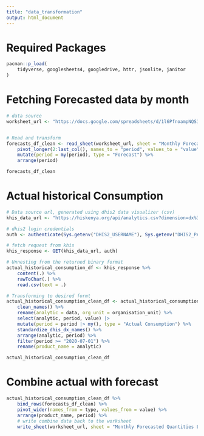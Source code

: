 ```yaml
---
title: "data_transformation"
output: html_document
---
```



# Required Packages
```r
pacman::p_load(
    tidyverse, googlesheets4, googledrive, httr, jsonlite, janitor
)
```


# Fetching Forecasted data by month
```r
# data source
worksheet_url <- "https://docs.google.com/spreadsheets/d/1l6PfnoampNQS1oJ-iSIGF9KJM8OBf34Hq3yoxd1WE2I/edit?gid=1210706051#gid=1210706051"


# Read and transform
forecasts_df_clean <- read_sheet(worksheet_url, sheet = "Monthly Forecasted Quantities", skip = 4) %>% 
    pivot_longer(2:last_col(), names_to = "period", values_to = "value") %>% 
    mutate(period = my(period), type = "Forecast") %>% 
    arrange(period) 

forecasts_df_clean
```

# Actual historical Consumption
```r
# Data source url, generated using dhis2 data visualizer (csv)
khis_data_url <- "https://hiskenya.org/api/analytics.csv?dimension=dx%3AhH9gmEmEhH4.to0Pssxkq4S%3BbGGT0F7iRxt.to0Pssxkq4S%3BJ6qnTev1LXw.to0Pssxkq4S%3BhXa1xyUMfTa.to0Pssxkq4S%3BqaBPR9wbWku.to0Pssxkq4S%3BAR7RhdC90IV.to0Pssxkq4S%3BzXbxl6y97mi.to0Pssxkq4S%3BMsS41X1GEFr.to0Pssxkq4S%3BXgJfT71Unkn.to0Pssxkq4S%3BAPbXNRovb5w.to0Pssxkq4S%3BAVDzuypqGt9.to0Pssxkq4S%3BtfPZ6sGgh4q.to0Pssxkq4S%3Bdl4JcBnxu0X.to0Pssxkq4S&dimension=ou%3AUSER_ORGUNIT&dimension=pe%3A202001%3B202002%3B202003%3B202004%3B202005%3B202006%3B202007%3B202008%3B202009%3B202010%3B202011%3B202012%3B202101%3B202102%3B202103%3B202104%3B202105%3B202106%3B202107%3B202108%3B202109%3B202110%3B202111%3B202112%3B202201%3B202202%3B202203%3B202204%3B202205%3B202206%3B202207%3B202208%3B202209%3B202210%3B202211%3B202212%3B202301%3B202302%3B202303%3B202304%3B202305%3B202306%3B202307%3B202308%3B202309%3B202310%3B202311%3B202312%3B202401%3B202402%3B202403%3B202404%3B202405%3B202406%3B202407%3B202408%3B202409%3B202410%3B202411%3B202412%3B202501%3B202502%3B202503%3B202504%3B202505%3B202506&showHierarchy=false&hierarchyMeta=false&includeMetadataDetails=true&includeNumDen=false&skipRounding=false&completedOnly=false&outputIdScheme=NAME"

# dhis2 login credentials
auth <- authenticate(Sys.getenv("DHIS2_USERNAME"), Sys.getenv("DHIS2_PASSWORD"))

# fetch request from khis
khis_response <- GET(khis_data_url, auth)

# Unnesting from the returned binary format
actual_historical_consumption_df <- khis_response %>% 
    content(.) %>% 
    rawToChar(.) %>% 
    read.csv(text = .)

# Transforming to desired formt
actual_historical_consumption_clean_df <- actual_historical_consumption_df %>% 
    clean_names() %>%
    rename(analytic = data, org_unit = organisation_unit) %>% 
    select(analytic, period, value) |>
    mutate(period = period |> my(), type = "Actual Consumption") %>% 
    standardize_dhis_dx_names() %>% 
    arrange(analytic, period) %>% 
    filter(period >= "2020-07-01") %>% 
    rename(product_name = analytic)

actual_historical_consumption_clean_df
```

# Combine actual with forecast
```r
actual_historical_consumption_clean_df %>% 
    bind_rows(forecasts_df_clean) %>% 
    pivot_wider(names_from = type, values_from = value) %>% 
    arrange(product_name, period) %>% 
    # write combine data back to the worksheet
    write_sheet(worksheet_url, sheet = "Monthly Forecasted Quantities Long Format")
```





















